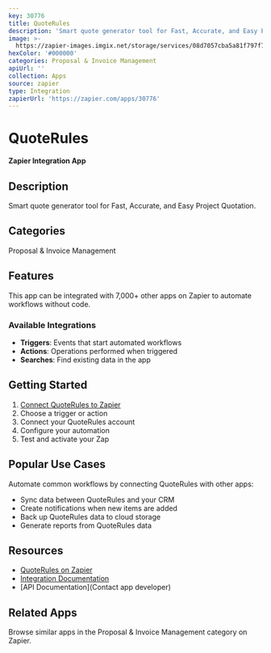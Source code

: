 ```yaml
---
key: 30776
title: QuoteRules
description: 'Smart quote generator tool for Fast, Accurate, and Easy Project Quotation.'
image: >-
  https://zapier-images.imgix.net/storage/services/08d7057cba5a81f797f7e4927de785fa.png?auto=format%2Ccompress&ixlib=python-3.0.0&q=50
hexColor: '#000000'
categories: Proposal & Invoice Management
apiUrl: ''
collection: Apps
source: zapier
type: Integration
zapierUrl: 'https://zapier.com/apps/30776'
---
```

# QuoteRules

**Zapier Integration App**

## Description

Smart quote generator tool for Fast, Accurate, and Easy Project Quotation.

## Categories

Proposal & Invoice Management

## Features

This app can be integrated with 7,000+ other apps on Zapier to automate workflows without code.

### Available Integrations

- **Triggers**: Events that start automated workflows
- **Actions**: Operations performed when triggered
- **Searches**: Find existing data in the app

## Getting Started

1. [Connect QuoteRules to Zapier](https://zapier.com/apps/30776)
2. Choose a trigger or action
3. Connect your QuoteRules account
4. Configure your automation
5. Test and activate your Zap

## Popular Use Cases

Automate common workflows by connecting QuoteRules with other apps:

- Sync data between QuoteRules and your CRM
- Create notifications when new items are added
- Back up QuoteRules data to cloud storage
- Generate reports from QuoteRules data

## Resources

- [QuoteRules on Zapier](https://zapier.com/apps/30776)
- [Integration Documentation](https://zapier.com/apps/30776/integrations)
- [API Documentation](Contact app developer)

## Related Apps

Browse similar apps in the Proposal & Invoice Management category on Zapier.
